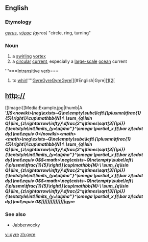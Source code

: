 {{wikipedia}}
==English==
===Etymology===
{{L.}} ''[[gyrus#Latin|gyrus]]'', {{Gr.}} ''[[γύρος]] (gyros)'' "circle, ring, turning"

===Noun===
{{en-noun}}

# a [[swirling]] [[vortex]]
# a [[circular]] [[current]], especially a [[large-scale]] [[ocean]] current

'''===Intransitive verb===
{{en-verb|gyr|ing}}
# to [[whirl]]''''[[[[#English|Gyre]][[[[#English|Gyre]][[[[#English|Gyre]][[[[#English|Gyre]][[[#English|Gyre][[http://][[http://][
== http:// ==
[[Image:[[Media:Example.jpg|thumb|A '''''']]<math><nowiki>\neg\exists~Q\ne\empty\sube\left\{\plusmn\tfrac{1}{5}\right\}\cup\mathbb{N}:\ \sum_{q\isin Q}\lim_{z\rightarrow\infty}\dfrac{2^q\times\sqrt[3]{\pi}}{\textstyle\int\limits_{y=\alpha''}^\omega \partial_x f(\bar z)\cdot dy}\not\equiv 0</nowiki><math><math>\neg\exists~Q\ne\empty\sube\left\{\plusmn\tfrac{1}{5}\right\}\cup\mathbb{N}:\ \sum_{q\isin Q}\lim_{z\rightarrow\infty}\dfrac{2^q\times\sqrt[3]{\pi}}{\textstyle\int\limits_{y=\alpha''}^\omega \partial_x f(\bar z)\cdot dy}\not\equiv 0</math><math><math>\neg\exists~Q\ne\empty\sube\left\{\plusmn\tfrac{1}{5}\right\}\cup\mathbb{N}:\ \sum_{q\isin Q}\lim_{z\rightarrow\infty}\dfrac{2^q\times\sqrt[3]{\pi}}{\textstyle\int\limits_{y=\alpha''}^\omega \partial_x f(\bar z)\cdot dy}\not\equiv 0</math><math><math>\neg\exists~Q\ne\empty\sube\left\{\plusmn\tfrac{1}{5}\right\}\cup\mathbb{N}:\ \sum_{q\isin Q}\lim_{z\rightarrow\infty}\dfrac{2^q\times\sqrt[3]{\pi}}{\textstyle\int\limits_{y=\alpha''}^\omega \partial_x f(\bar z)\cdot dy}\not\equiv 0</math></math></math></math></math>]]]]]]]]]]]]]]]''gyre'''

===See also===
*[[Jabberwocky]]

[[vi:gyre]]
[[zh:gyre]]